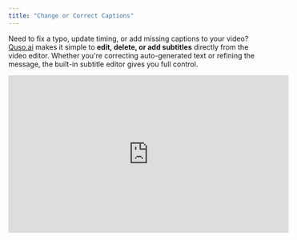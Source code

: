 ```yaml
---
title: "Change or Correct Captions"
---
```


Need to fix a typo, update timing, or add missing captions to your video? [Quso.ai](http://Quso.ai) makes it simple to **edit, delete, or add subtitles** directly from the video editor. Whether you're correcting auto-generated text or refining the message, the built-in subtitle editor gives you full control.

<iframe width="560" height="315" src="https://www.youtube.com/embed/mgmUOLOT7f0?si=_0elMcUbJgftMtmx" title="YouTube video player" frameborder="0" allow="accelerometer; autoplay; clipboard-write; encrypted-media; gyroscope; picture-in-picture; web-share" referrerpolicy="strict-origin-when-cross-origin" allowfullscreen />

---

## ✏️ Steps to Change or Correct Captions

### **Step 1: Open the Editor**

- Go to your **project dashboard**.
- Click **“Edit”** on the clip you want to modify.

![Edit Captions1 Jp](/images/edit-captions1.jpg)

---

### **Step 2: Open the Subtitles Panel**

- In the editor, find the **Subtitles** tab on the **left-hand side** of the screen.
- Click it to open the subtitle editor.

![Edit Captions2 Jp](/images/edit-captions2.jpg)

---

### **Step 3: View and Edit Subtitles**

- You’ll now see a list of all subtitle lines, each with a **timestamp** and an **editable text field**.

Here’s what you can do:

- **Edit Text**: Click into the text box to make changes.
- **Adjust Timing**: Click and update the start/end time.
- **Delete**: Remove a line entirely by clicking the trash icon.
- **Add New**: Click **“\+ Add Subtitle”** to insert a new caption at a custom timestamp.

![Edit Captions3 Jp](/images/edit-captions3.jpg)

---

## 💡 Tips for Accurate Captions

- Use **timeline zoom** to align subtitles precisely with speech.
- Keep lines short for better readability.
- Always **preview** the video after editing captions to ensure timing and content are accurate.

---

## ✅ That’s It\!

Now you know how to change or correct captions in your [Quso.ai](http://Quso.ai) video. This feature is perfect for refining auto-generated subtitles or creating manual captions for maximum clarity and accessibility.

Need help with bulk editing or subtitles in other languages? Contact support — we’re here to help\!
